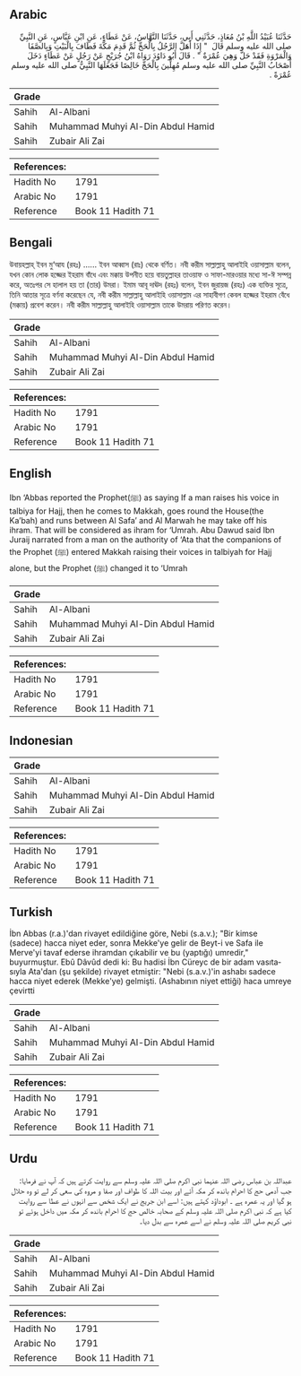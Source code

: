 ## Arabic


<div dir="rtl" lang="ar" style={{fontSize:'larger',backgroundColor:'#f8f9fa',padding:20}}>
حَدَّثَنَا عُبَيْدُ اللَّهِ بْنُ مُعَاذٍ، حَدَّثَنِي أَبِي، حَدَّثَنَا النَّهَّاسُ، عَنْ عَطَاءٍ، عَنِ ابْنِ عَبَّاسٍ، عَنِ النَّبِيِّ صلى الله عليه وسلم قَالَ ‏ "‏ إِذَا أَهَلَّ الرَّجُلُ بِالْحَجِّ ثُمَّ قَدِمَ مَكَّةَ فَطَافَ بِالْبَيْتِ وَبِالصَّفَا وَالْمَرْوَةِ فَقَدْ حَلَّ وَهِيَ عُمْرَةٌ ‏"‏ ‏.‏ قَالَ أَبُو دَاوُدَ رَوَاهُ ابْنُ جُرَيْجٍ عَنْ رَجُلٍ عَنْ عَطَاءٍ دَخَلَ أَصْحَابُ النَّبِيِّ صلى الله عليه وسلم مُهِلِّينَ بِالْحَجِّ خَالِصًا فَجَعَلَهَا النَّبِيُّ صلى الله عليه وسلم عُمْرَةً ‏.‏
</div>
<div style={{backgroundColor:'#f8f9fa',padding:20, marginBottom: 10}}><table> <thead> <tr> <th>Grade</th> <th></th> </tr> </thead> <tbody> <tr><td>Sahih</td><td>Al-Albani</td></tr><tr><td>Sahih</td><td>Muhammad Muhyi Al-Din Abdul Hamid</td></tr><tr><td>Sahih</td><td>Zubair Ali Zai</td></tr></tbody></table><table> <thead> <tr> <th>References:</th> <th></th> </tr> </thead> <tbody><tr><td>Hadith No</td><td>1791</td></tr><tr><td>Arabic No</td><td>1791</td></tr><tr><td>Reference</td><td>Book 11 Hadith 71</td></tr></tbody></table></div>

## Bengali


<div dir="ltr" lang="bn" style={{fontSize:'larger',backgroundColor:'#f8f9fa',padding:20}}>
উবায়হল্লাহ্ ইবন মু‘আয (রহঃ) ...... ইবন আব্বাস (রাঃ) থেকে বর্ণিত। নবী করীম সাল্লাল্লাহু আলাইহি ওয়াসাল্লাম বলেন, যখন কোন লোক হজ্জের ইহরাম বাঁধে এবং মক্কায় উপনীত হয়ে বায়তুল্লাহর তাওয়াফ ও সাফা-মারওয়ার মধ্যে সা-ঈ সম্পন্ন করে, অতঃপর সে হালাল হয় তা (তার) উমরা। ইমাম আবূ দাঊদ (রহঃ) বলেন, ইবন জুরায়জ (রহঃ) এক ব্যক্তির সূত্রে, তিনি আতার সূত্রে বর্ণনা করেছেন যে, নবী করীম সাল্লাল্লাহু আলাইহি ওয়াসাল্লাম এর সাহাবীগণ কেবল হজ্জের ইহরাম বেঁধে (মক্কায়) প্রবেশ করেন। নবী করীম সাল্লাল্লাহু আলাইহি ওয়াসাল্লাম তাকে উমরায় পরিণত করেন।
</div>
<div style={{backgroundColor:'#f8f9fa',padding:20, marginBottom: 10}}><table> <thead> <tr> <th>Grade</th> <th></th> </tr> </thead> <tbody> <tr><td>Sahih</td><td>Al-Albani</td></tr><tr><td>Sahih</td><td>Muhammad Muhyi Al-Din Abdul Hamid</td></tr><tr><td>Sahih</td><td>Zubair Ali Zai</td></tr></tbody></table><table> <thead> <tr> <th>References:</th> <th></th> </tr> </thead> <tbody><tr><td>Hadith No</td><td>1791</td></tr><tr><td>Arabic No</td><td>1791</td></tr><tr><td>Reference</td><td>Book 11 Hadith 71</td></tr></tbody></table></div>

## English


<div dir="ltr" lang="en" style={{fontSize:'larger',backgroundColor:'#f8f9fa',padding:20}}>
Ibn ‘Abbas reported the Prophet(ﷺ) as saying If a man raises his voice in talbiya for Hajj, then he comes to Makkah, goes round the House(the Ka’bah) and runs between Al Safa’ and Al Marwah he may take off his ihram. That will be considered as ihram for ‘Umrah. Abu Dawud said Ibn Juraij narrated from a man on the authority of ‘Ata that the companions of the Prophet (ﷺ) entered Makkah raising their voices in talbiyah for Hajj alone, but the Prophet (ﷺ) changed it to ‘Umrah
</div>
<div style={{backgroundColor:'#f8f9fa',padding:20, marginBottom: 10}}><table> <thead> <tr> <th>Grade</th> <th></th> </tr> </thead> <tbody> <tr><td>Sahih</td><td>Al-Albani</td></tr><tr><td>Sahih</td><td>Muhammad Muhyi Al-Din Abdul Hamid</td></tr><tr><td>Sahih</td><td>Zubair Ali Zai</td></tr></tbody></table><table> <thead> <tr> <th>References:</th> <th></th> </tr> </thead> <tbody><tr><td>Hadith No</td><td>1791</td></tr><tr><td>Arabic No</td><td>1791</td></tr><tr><td>Reference</td><td>Book 11 Hadith 71</td></tr></tbody></table></div>

## Indonesian


<div dir="ltr" lang="id" style={{fontSize:'larger',backgroundColor:'#f8f9fa',padding:20}}>

</div>
<div style={{backgroundColor:'#f8f9fa',padding:20, marginBottom: 10}}><table> <thead> <tr> <th>Grade</th> <th></th> </tr> </thead> <tbody> <tr><td>Sahih</td><td>Al-Albani</td></tr><tr><td>Sahih</td><td>Muhammad Muhyi Al-Din Abdul Hamid</td></tr><tr><td>Sahih</td><td>Zubair Ali Zai</td></tr></tbody></table><table> <thead> <tr> <th>References:</th> <th></th> </tr> </thead> <tbody><tr><td>Hadith No</td><td>1791</td></tr><tr><td>Arabic No</td><td>1791</td></tr><tr><td>Reference</td><td>Book 11 Hadith 71</td></tr></tbody></table></div>

## Turkish


<div dir="ltr" lang="tr" style={{fontSize:'larger',backgroundColor:'#f8f9fa',padding:20}}>
İbn Abbas (r.a.)'dan rivayet edildiğine göre, Nebi (s.a.v.); "Bir kimse (sadece) hacca niyet eder, sonra Mekke'ye gelir de Beyt-i ve Safa ile Merve'yi tavaf ederse ihramdan çıkabilir ve bu (yaptığı) umredir," buyurmuştur. Ebû Dâvûd dedi ki: Bu hadisi İbn Cüreyc de bir adam vasıta­sıyla Ata'dan (şu şekilde) rivayet etmiştir: "Nebi (s.a.v.)'in as­habı sadece hacca niyet ederek (Mekke'ye) gelmişti. (Ashabının ni­yet ettiği) haca umreye çevirtti
</div>
<div style={{backgroundColor:'#f8f9fa',padding:20, marginBottom: 10}}><table> <thead> <tr> <th>Grade</th> <th></th> </tr> </thead> <tbody> <tr><td>Sahih</td><td>Al-Albani</td></tr><tr><td>Sahih</td><td>Muhammad Muhyi Al-Din Abdul Hamid</td></tr><tr><td>Sahih</td><td>Zubair Ali Zai</td></tr></tbody></table><table> <thead> <tr> <th>References:</th> <th></th> </tr> </thead> <tbody><tr><td>Hadith No</td><td>1791</td></tr><tr><td>Arabic No</td><td>1791</td></tr><tr><td>Reference</td><td>Book 11 Hadith 71</td></tr></tbody></table></div>

## Urdu


<div dir="rtl" lang="ur" style={{fontSize:'larger',backgroundColor:'#f8f9fa',padding:20}}>
عبداللہ بن عباس رضی اللہ عنہما نبی اکرم صلی اللہ علیہ وسلم سے روایت کرتے ہیں کہ آپ نے فرمایا: جب آدمی حج کا احرام باندھ کر مکہ آئے اور بیت اللہ کا طواف اور صفا و مروہ کی سعی کر لے تو وہ حلال ہو گیا اور یہ عمرہ ہے ۔ ابوداؤد کہتے ہیں: اسے ابن جریج نے ایک شخص سے انہوں نے عطا سے روایت کیا ہے کہ نبی اکرم صلی اللہ علیہ وسلم کے صحابہ خالص حج کا احرام باندھ کر مکہ میں داخل ہوئے تو نبی کریم صلی اللہ علیہ وسلم نے اسے عمرہ سے بدل دیا۔
</div>
<div style={{backgroundColor:'#f8f9fa',padding:20, marginBottom: 10}}><table> <thead> <tr> <th>Grade</th> <th></th> </tr> </thead> <tbody> <tr><td>Sahih</td><td>Al-Albani</td></tr><tr><td>Sahih</td><td>Muhammad Muhyi Al-Din Abdul Hamid</td></tr><tr><td>Sahih</td><td>Zubair Ali Zai</td></tr></tbody></table><table> <thead> <tr> <th>References:</th> <th></th> </tr> </thead> <tbody><tr><td>Hadith No</td><td>1791</td></tr><tr><td>Arabic No</td><td>1791</td></tr><tr><td>Reference</td><td>Book 11 Hadith 71</td></tr></tbody></table></div>